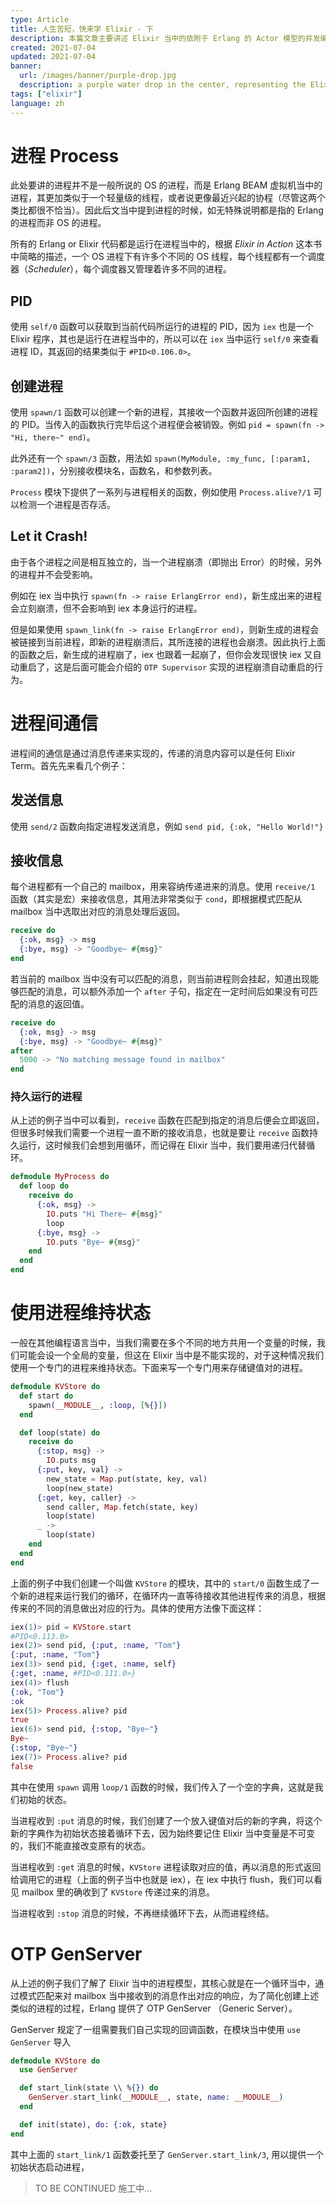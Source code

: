 ```yaml
---
type: Article
title: 人生苦短，快来学 Elixir - 下
description: 本篇文章主要讲述 Elixir 当中的依附于 Erlang 的 Actor 模型的并发编程。包括进程，进程间消息通信，OTP GenServer 等概念和相关用法示例。
created: 2021-07-04
updated: 2021-07-04
banner:
  url: /images/banner/purple-drop.jpg
  description: a purple water drop in the center, representing the Elixir programming language logo
tags: ["elixir"]
language: zh
---
```


# 进程 Process

此处要讲的进程并不是一般所说的 OS 的进程，而是 Erlang BEAM 虚拟机当中的进程，其更加类似于一个轻量级的线程，或者说更像最近兴起的协程（尽管这两个类比都很不恰当）。因此后文当中提到进程的时候，如无特殊说明都是指的 Erlang 的进程而非 OS 的进程。

所有的 Erlang or Elixir 代码都是运行在进程当中的，根据 _Elixir in Action_ 这本书中简略的描述，一个 OS 进程下有许多个不同的 OS 线程，每个线程都有一个调度器（_Scheduler_），每个调度器又管理着许多不同的进程。

## PID

使用 `self/0` 函数可以获取到当前代码所运行的进程的 PID，因为 `iex` 也是一个 Elixir 程序，其也是运行在进程当中的，所以可以在 `iex` 当中运行 `self/0` 来查看进程 ID，其返回的结果类似于 `#PID<0.106.0>`。

## 创建进程

使用 `spawn/1` 函数可以创建一个新的进程，其接收一个函数并返回所创建的进程的 PID。当传入的函数执行完毕后这个进程便会被销毁。例如 `pid = spawn(fn -> "Hi, there~" end)`。

此外还有一个 `spawn/3` 函数，用法如 `spawn(MyModule, :my_func, [:param1, :param2])`，分别接收模块名，函数名，和参数列表。

`Process` 模块下提供了一系列与进程相关的函数，例如使用 `Process.alive?/1` 可以检测一个进程是否存活。

## Let it Crash!

由于各个进程之间是相互独立的，当一个进程崩溃（即抛出 Error）的时候，另外的进程并不会受影响。

例如在 iex 当中执行 `spawn(fn -> raise ErlangError end)`，新生成出来的进程会立刻崩溃，但不会影响到 iex 本身运行的进程。

但是如果使用 `spawn_link(fn -> raise ErlangError end)`，则新生成的进程会被链接到当前进程，即新的进程崩溃后，其所连接的进程也会崩溃。因此执行上面的函数之后，新生成的进程崩了，iex 也跟着一起崩了，但你会发现很快 iex 又自动重启了，这是后面可能会介绍的 `OTP Supervisor` 实现的进程崩溃自动重启的行为。

# 进程间通信

进程间的通信是通过消息传递来实现的，传递的消息内容可以是任何 Elixir Term。首先先来看几个例子：

## 发送信息

使用 `send/2` 函数向指定进程发送消息，例如 `send pid, {:ok, "Hello World!"}`

## 接收信息

每个进程都有一个自己的 mailbox，用来容纳传递进来的消息。使用 `receive/1` 函数（其实是宏）来接收信息，其用法非常类似于 `cond`，即根据模式匹配从 mailbox 当中选取出对应的消息处理后返回。

```elixir
receive do
  {:ok, msg} -> msg
  {:bye, msg} -> "Goodbye~ #{msg}"
end
```

若当前的 mailbox 当中没有可以匹配的消息，则当前进程则会挂起，知道出现能够匹配的消息，可以额外添加一个 `after` 子句，指定在一定时间后如果没有可匹配的消息的返回值。

```elixir
receive do
  {:ok, msg} -> msg
  {:bye, msg} -> "Goodbye~ #{msg}"
after
  5000 -> "No matching message found in mailbox"
end
```

### 持久运行的进程

从上述的例子当中可以看到，`receive` 函数在匹配到指定的消息后便会立即返回，但很多时候我们需要一个进程一直不断的接收消息，也就是要让 `receive` 函数持久运行，这时候我们会想到用循环，而记得在 Elixir 当中，我们要用递归代替循环。

```elixir
defmodule MyProcess do
  def loop do
    receive do
      {:ok, msg} ->
        IO.puts "Hi There~ #{msg}"
        loop
      {:bye, msg} ->
        IO.puts "Bye~ #{msg}"
    end
  end
end
```

# 使用进程维持状态

一般在其他编程语言当中，当我们需要在多个不同的地方共用一个变量的时候，我们可能会设一个全局的变量，但这在 Elixir 当中是不能实现的，对于这种情况我们使用一个专门的进程来维持状态。下面来写一个专门用来存储键值对的进程。

```elixir
defmodule KVStore do
  def start do
    spawn(__MODULE__, :loop, [%{}])
  end

  def loop(state) do
    receive do
      {:stop, msg} ->
        IO.puts msg
      {:put, key, val} ->
        new_state = Map.put(state, key, val)
        loop(new_state)
      {:get, key, caller} ->
        send caller, Map.fetch(state, key)
        loop(state)
      _ ->
        loop(state)
    end
  end
end
```

上面的例子中我们创建一个叫做 `KVStore` 的模块，其中的 `start/0` 函数生成了一个新的进程来运行我们的循环，在循环内一直等待接收其他进程传来的消息，根据传来的不同的消息做出对应的行为。具体的使用方法像下面这样：

```elixir
iex(1)> pid = KVStore.start
#PID<0.113.0>
iex(2)> send pid, {:put, :name, "Tom"}
{:put, :name, "Tom"}
iex(3)> send pid, {:get, :name, self}
{:get, :name, #PID<0.111.0>}
iex(4)> flush
{:ok, "Tom"}
:ok
iex(5)> Process.alive? pid
true
iex(6)> send pid, {:stop, "Bye~"}
Bye~
{:stop, "Bye~"}
iex(7)> Process.alive? pid
false
```

其中在使用 `spawn` 调用 `loop/1` 函数的时候，我们传入了一个空的字典，这就是我们初始的状态。

当进程收到 `:put` 消息的时候，我们创建了一个放入键值对后的新的字典，将这个新的字典作为初始状态接着循环下去，因为始终要记住 Elixir 当中变量是不可变的，我们不能直接改变原有的状态。

当进程收到 `:get` 消息的时候，`KVStore` 进程读取对应的值，再以消息的形式返回给调用它的进程（上面的例子当中也就是 iex），在 iex 中执行 flush，我们可以看见 mailbox 里的确收到了 `KVStore` 传递过来的消息。

当进程收到 `:stop` 消息的时候，不再继续循环下去，从而进程终结。

# OTP GenServer

从上述的例子我们了解了 Elixir 当中的进程模型，其核心就是在一个循环当中，通过模式匹配来对 mailbox 当中接收到的消息作出对应的响应，为了简化创建上述类似的进程的过程，Erlang 提供了 OTP GenServer （Generic Server）。

GenServer 规定了一组需要我们自己实现的回调函数，在模块当中使用 `use GenServer` 导入

```elixir
defmodule KVStore do
  use GenServer

  def start_link(state \\ %{}) do
    GenServer.start_link(__MODULE__, state, name: __MODULE__)
  end

  def init(state), do: {:ok, state}
end
```

其中上面的 `start_link/1` 函数委托至了 `GenServer.start_link/3`, 用以提供一个初始状态启动进程，

> TO BE CONTINUED
> 施工中...
